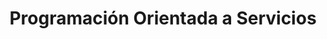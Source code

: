 ---
title: Programación Orientada a Servicios
description: Ejercicios y Temas de JavaScript
template: splash
hero:
  tagline: Ejercicios y Temas de JavaScript
  image:
    file: ../../assets/houston.webp
  actions:
    - text: Ir a Sitio
      link: /tareas/tarea2/
      icon: right-arrow
      variant: primary
---